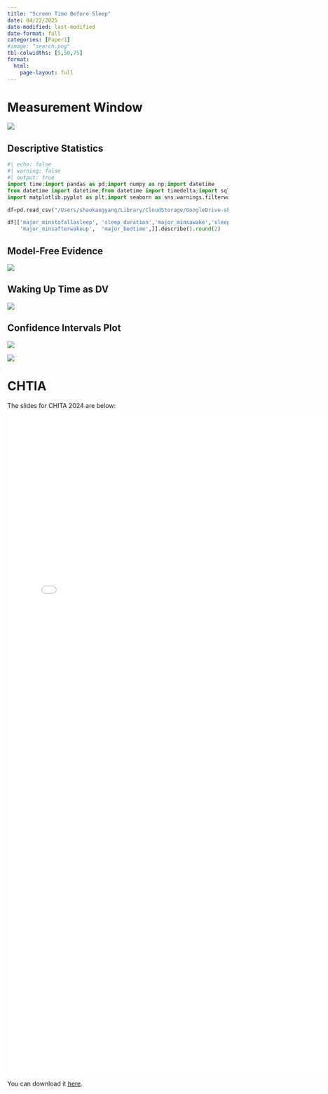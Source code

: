 ```yaml
---
title: "Screen Time Before Sleep"
date: 04/22/2025
date-modified: last-modified
date-format: full
categories: [Paper1]
#image: "search.png"
tbl-colwidths: [5,50,75]
format: 
  html:
    page-layout: full
---
```


# Measurement Window

![](images/clipboard-727691413.png){fig-align="center"}

## Descriptive Statistics

```python
#| echo: false
#| warning: false
#| output: true
import time;import pandas as pd;import numpy as np;import datetime
from datetime import datetime;from datetime import timedelta;import sqlite3;import warnings
import matplotlib.pyplot as plt;import seaborn as sns;warnings.filterwarnings('ignore')

df=pd.read_csv("/Users/shaokangyang/Library/CloudStorage/GoogleDrive-sky.ang510@gmail.com/My Drive/Nethealth/Data/CNSA/combine/7/df_pre_3hr.csv")

df[['major_minstofallasleep', 'sleep_duration','major_minsawake','sleep_debt', 
    'major_minsafterwakeup',  'major_bedtime',]].describe().round(2)
```

## Model-Free Evidence

![](images/clipboard-3316574643.png){fig-align="center"}

## Waking Up Time as DV

![](images/clipboard-3013034043.png){fig-align="center"}

## Confidence Intervals Plot

![](images/clipboard-3836821377.png){fig-align="center"}

![](images/clipboard-2494050607.png){fig-align="center"}

# CHTIA

The slides for CHITA 2024 are below:

<iframe src="pdfs/Social_Network_Paper_Slides___Yang_Adjerid_Liu.pdf" style="width:150%; height:1500px;" frameborder="0">

</iframe>

You can download it [here](pdfs/CHITA2024.pdf).
